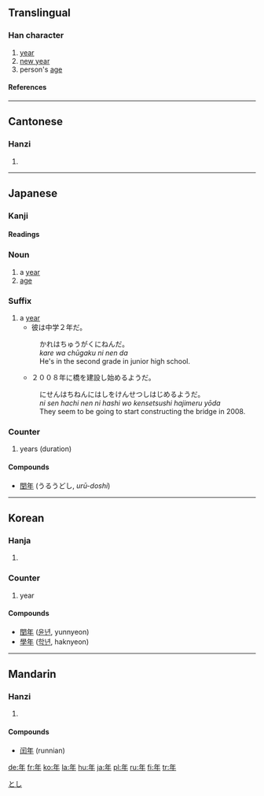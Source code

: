 {{see|秊}}<!-- may be replaced by zh-forms -->

==Translingual==
{{Han stroke|[[Image:年-order.gif]]}}
===Han character===
{{Han char|rn=51|rad=干|as=03|sn=6|four=8050<sub>0</sub>|canj=人手 (OQ)}}
# [[year]]
# [[New Year|new year]]
# person's [[age]]
====References====
{{Han ref|kx=0340.010|dkj=09168|dj=0648.020|hdz=10037.060|uh=5E74|ud=24180|bh=A67E|bd=42622}}
----

==Cantonese==
===Hanzi===
{{yue-hanzi|jyut=|y=nin4}}
# {{defn|Cantonese}}
----
== Japanese ==
===Kanji===
{{ja-kanji|grade=1|rs=干03}}
====Readings====
{{ja-readings|on=[[ねん]] ([[nen]])|kun=[[とし]] ([[toshi]]), [[みのる]] ([[minoru]]), [[よわい]] ([[yowai]])}}

===Noun===
{{ja-noun|k|hira=とし|rom=toshi}}
# a [[year]]
# [[age]]

[[Category:ja:Time|とし]]
===Suffix===
{{ja-pos|k|suffix|hira=ねん|rom=nen}}
# a [[year]]
#*彼は中学２年だ。
#:かれはちゅうがくにねんだ。
#:''kare wa chūgaku ni nen da''
#:He's in the second grade in junior high school.
#*２００８年に橋を建設し始めるようだ。
#:にせんはちねんにはしをけんせつしはじめるようだ。
#:''ni sen hachi nen ni hashi wo kensetsushi hajimeru yōda''
#:They seem to be going to start constructing the bridge in 2008.

===Counter===
{{ja-pos|k|counter|hira=ねん|rom=nen}}
# years (duration)

====Compounds====
*[[閏年]] (うるうどし, ''urū-doshi'')

----

==Korean==
===Hanja===
{{ko-hanja|hangeul=[[년]]|eumhun=해|rv=nyeon|mr=nyŏn}}
# {{defn|Korean}}


===Counter===
#year

====Compounds====
*[[閏年]] ([[윤년]], yunnyeon)
*[[學年]] ([[학년]], haknyeon)
----
==Mandarin==
===Hanzi===
{{cmn-hanzi|pin=[[nián]] (nian2)|wg=nien<sup>2</sup>}}
# {{defn|Mandarin}}

====Compounds====
* [[闰年]] (runnian)

[[de:年]]
[[fr:年]]
[[ko:年]]
[[la:年]]
[[hu:年]]
[[ja:年]]
[[pl:年]]
[[ru:年]]
[[fi:年]]
[[tr:年]]
